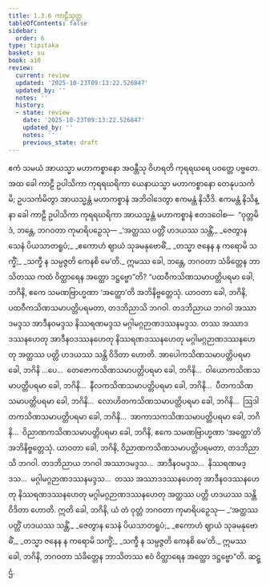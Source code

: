 ```yaml
---
title: 1.3.6 ကာဠီသုတ္တ
tableOfContents: false
sidebar:
  order: 6
type: tipitaka
basket: su
book: a10
review:
  current: review
  updated: '2025-10-23T09:13:22.526847'
  updated_by: ''
  notes: ''
  history:
  - state: review
    date: '2025-10-23T09:13:22.526847'
    updated_by: ''
    notes: ''
    previous_state: draft
---
```



<ReviewStatus review={frontmatter.review} showDetails={true} />

<HypothesisAnnotation frontmatter={frontmatter} />

<DynamicBreadcrumb />

<Division number="26" book="a10" e="ch" v="17" p="293">

<Paragraph number="187" book="a10">
ဧကံ သမယံ အာယသ္မာ မဟာကစ္စာနော အဝန္တီသု ဝိဟရတိ ကုရရဃရေ ပဝတ္တေ ပဗ္ဗတေ. အထ ခေါ ကာဠီ ဥပါသိကာ ကုရရဃရိကာ ယေနာယသ္မာ မဟာကစ္စာနော တေနုပသင်္ကမိ; ဥပသင်္ကမိတွာ အာယသ္မန္တံ မဟာကစ္စာနံ အဘိဝါဒေတွာ ဧကမန္တံ နိသီဒိ. ဧကမန္တံ နိသိန္နာ ခေါ ကာဠီ ဥပါသိကာ ကုရရဃရိကာ အာယသ္မန္တံ မဟာကစ္စာနံ ဧတဒဝေါစ—  “ဝုတ္တမိဒံ, ဘန္တေ, ဘဂဝတာ ကုမာရိပဉှေသု—
</Paragraph>

<Paragraph number="188" type="verses" book="a10">
_‘အတ္ထဿ ပတ္တိံ ဟဒယဿ သန္တိံ,_  
_ဇေတွာန သေနံ ပိယသာတရူပံ;_  
_ဧကောဟံ ဈာယံ သုခမနုဗောဓိံ,_  
_တသ္မာ ဇနေန န ကရောမိ သက္ခိံ;_  
_သက္ခီ န သမ္ပဇ္ဇတိ ကေနစိ မေ’တိ._  

</Paragraph>

<Paragraph number="189" book="a10">
ဣမဿ ခေါ, ဘန္တေ, ဘဂဝတာ သံခိတ္တေန ဘာသိတဿ ကထံ ဝိတ္ထာရေန အတ္ထော ဒဋ္ဌဗ္ဗော”တိ?
</Paragraph>

<Paragraph number="190" book="a10">
“ပထဝီကသိဏသမာပတ္တိပရမာ ခေါ, ဘဂိနိ, ဧကေ သမဏဗြာဟ္မဏာ ‘အတ္ထော’တိ အဘိနိဗ္ဗတ္တေသုံ. ယာဝတာ ခေါ, ဘဂိနိ, ပထဝီကသိဏသမာပတ္တိပရမတာ, တဒဘိညာသိ ဘဂဝါ. တဒဘိညာယ ဘဂဝါ အဿာဒမဒ္ဒသ အာဒီနဝမဒ္ဒသ နိဿရဏမဒ္ဒသ မဂ္ဂါမဂ္ဂဉာဏဒဿနမဒ္ဒသ. တဿ အဿာဒဒဿနဟေတု အာဒီနဝဒဿနဟေတု နိဿရဏဒဿနဟေတု မဂ္ဂါမဂ္ဂဉာဏဒဿနဟေတု အတ္ထဿ ပတ္တိ ဟဒယဿ သန္တိ ဝိဒိတာ ဟောတိ.
</Paragraph>

<Paragraph number="191" book="a10">
အာပေါကသိဏသမာပတ္တိပရမာ ခေါ, ဘဂိနိ …ပေ…  တေဇောကသိဏသမာပတ္တိပရမာ ခေါ, ဘဂိနိ…  ဝါယောကသိဏသမာပတ္တိပရမာ ခေါ, ဘဂိနိ…  နီလကသိဏသမာပတ္တိပရမာ ခေါ, ဘဂိနိ…  ပီတကသိဏသမာပတ္တိပရမာ ခေါ, ဘဂိနိ…  လောဟိတကသိဏသမာပတ္တိပရမာ ခေါ, ဘဂိနိ…  ဩဒါတကသိဏသမာပတ္တိပရမာ ခေါ, ဘဂိနိ…  အာကာသကသိဏသမာပတ္တိပရမာ ခေါ, ဘဂိနိ…  ဝိညာဏကသိဏသမာပတ္တိပရမာ ခေါ, ဘဂိနိ, ဧကေ သမဏဗြာဟ္မဏာ ‘အတ္ထော’တိ အဘိနိဗ္ဗတ္တေသုံ. ယာဝတာ ခေါ, ဘဂိနိ, ဝိညာဏကသိဏသမာပတ္တိပရမတာ, တဒဘိညာသိ ဘဂဝါ. တဒဘိညာယ ဘဂဝါ အဿာဒမဒ္ဒသ…  အာဒီနဝမဒ္ဒသ…  နိဿရဏမဒ္ဒသ…  မဂ္ဂါမဂ္ဂဉာဏဒဿနမဒ္ဒသ…  တဿ အဿာဒဒဿနဟေတု အာဒီနဝဒဿနဟေတု နိဿရဏဒဿနဟေတု မဂ္ဂါမဂ္ဂဉာဏဒဿနဟေတု အတ္ထဿ ပတ္တိ ဟဒယဿ သန္တိ ဝိဒိတာ ဟောတိ. ဣတိ ခေါ, ဘဂိနိ, ယံ တံ ဝုတ္တံ ဘဂဝတာ ကုမာရိပဉှေသု—
</Paragraph>

<Paragraph number="192" type="verses" book="a10">
_‘အတ္ထဿ ပတ္တိံ ဟဒယဿ သန္တိံ,_  
_ဇေတွာန သေနံ ပိယသာတရူပံ;_  
_ဧကောဟံ ဈာယံ သုခမနုဗောဓိံ,_  
_တသ္မာ ဇနေန န ကရောမိ သက္ခိံ;_  
_သက္ခီ န သမ္ပဇ္ဇတိ ကေနစိ မေ’တိ._  

</Paragraph>

<Paragraph number="193" book="a10">
ဣမဿ ခေါ, ဘဂိနိ, ဘဂဝတာ သံခိတ္တေန ဘာသိတဿ ဧဝံ ဝိတ္ထာရေန အတ္ထော ဒဋ္ဌဗ္ဗော”တိ.

</Paragraph>
</Division>

<Paragraph number="194" type="center" book="a10">
ဆဋ္ဌံ.
</Paragraph>